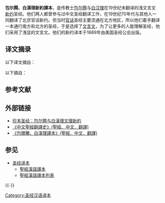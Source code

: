 '''包尔腾、白漢理新約譯本'''，是传教士[[包尔腾|包尔腾]]与[[白汉理|白汉理]]在19世纪末翻译的浅文言文[[新约|新约]]圣经。他们两人都曾参与过中文圣经翻译工作，在19世纪70年代与其他人一同翻译了北京官话新约。但当时[[官话|官话]]圣经主要流通在北方地区，所以他们着手翻译一本通行南方和北方的圣经，于是选择了[[文言文|文言文]]，为了让更多的人能理解圣经，他们采用了浅显的文言文。他们的新约译本于1889年由美国圣经公会出版。

==译文摘录==
以下译文摘自{{Bible|提摩太前书|1|15-17}}：
{{quote|基督耶稣降世、为拯救罪人、此乃可信之言、人人当悦服者。我在罪人中、乃为首恶、然我受怜悯、乃因耶稣基督、欲首先在我身显明其恒久宽容、使后之信主得永生者、以我为模范。但愿尊贵、荣耀、归于不能灭、不可见、永世之大君王（或作永世之君）、独一无二有智慧之神、世世无尽、阿们。}}

以下摘自{{Bible|提摩太前书|3|16}}：
{{quote|大哉、敬虔之奥秘、无人不以为然、神藉人身显现、因圣灵得称为义（或作在灵性上称义）、被天使观视、被传于异邦、被世人信服、而升于荣耀之中。}}

== 参考文献 ==
{{Reflist}}

== 外部链接 ==
* [http://bible.fhl.net/new/ob.php?book=8&version=&page=2 珍本圣经：包尔腾与白漢理文理新約] {{Wayback|url=http://bible.fhl.net/new/ob.php?book=8&version=&page=2 |date=20200924084423 }}
* [https://www.translatebible.com/chinese-bible-translation-timeline.html 《中文聖經翻譯史》(聖經．中文．翻譯)] {{Wayback|url=https://www.translatebible.com/chinese-bible-translation-timeline.html |date=20211222044047 }}
* [https://www.translatebible.com/burdon.html 《包爾騰、白漢理譯本》(聖經．中文．翻譯)] {{Wayback|url=https://www.translatebible.com/burdon.html |date=20211217042235 }}

== 参见 ==
{{Portal|基督教|汉字文化圈|书籍}}
* [[圣经译本|圣经译本]]
** [[聖經漢語譯本|聖經漢語譯本]]
** [[聖經漢語譯本列表|聖經漢語譯本列表]]

{{-}}
{{圣经汉语译本}}

[[Category:圣经汉语译本|Category:圣经汉语译本]]